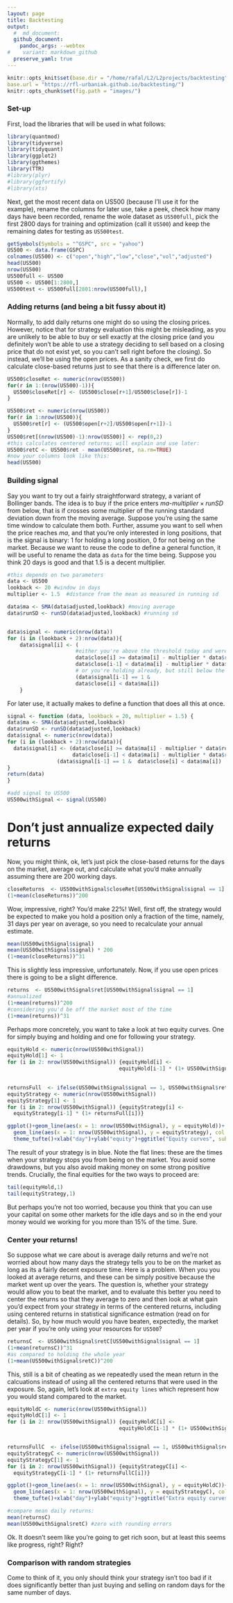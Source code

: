 ```yaml
---
layout: page
title: Backtesting 
output:
  #  md_document:
  github_document:
    pandoc_args: --webtex
#    variant: markdown_github
  preserve_yaml: true
---
```


```r
knitr::opts_knit$set(base.dir = "/home/rafal/L2/L2projects/backtesting",
base.url = "https://rfl-urbaniak.github.io/backtesting/")
knitr::opts_chunk$set(fig.path = "images/")
```


### Set-up


First, load the libraries that will be used in what follows:

```r
library(quantmod)
library(tidyverse)
library(tidyquant)
library(ggplot2)
library(ggthemes)
library(TTR)
#library(plyr)
#library(ggfortify)
#library(xts)
```

Next, get the most recent data on US500 (because I'll use it for the example), rename the columns for later use, take a peek, check how many days have been recorded, rename the wole dataset as `US500full`, pick the first 2800 days for training and optimization (call it `US500`) and keep the remaining dates for testing as `US500test`. 


```r
getSymbols(Symbols = "^GSPC", src = "yahoo")
US500 <- data.frame(GSPC)
colnames(US500) <- c("open","high","low","close","vol","adjusted")
head(US500)
nrow(US500)
US500full <- US500
US500 <- US500[1:2800,]
US500test <- US500full[2801:nrow(US500full),]
```



### Adding returns (and being a bit fussy about it)

Normally, to add daily returns one might do so using the closing prices. However, notice that for strategy evaluation this might be misleading, as you are unlikely to be able to buy or sell exactly at the closing price (and you definitely won't be able to use a strategy deciding to sell based on a closing price that do not exist yet, so you can't sell right before the closing). So instead, we'll be using the open prices. As a sanity check, we first do calculate close-based returns just to see that there is a difference later on.


```r
US500$closeRet <- numeric(nrow(US500))
for(r in 1:(nrow(US500)-1)){
  US500$closeRet[r] <- (US500$close[r+1]/US500$close[r])-1
}

US500$ret <- numeric(nrow(US500))
for(r in 1:nrow(US500)){
  US500$ret[r] <- (US500$open[r+2]/US500$open[r+1])-1
}
US500$ret[(nrow(US500)-1):nrow(US500)] <- rep(0,2)
#this calculates centered returns; will explain and use later:
US500$retC <- US500$ret - mean(US500$ret, na.rm=TRUE)
#now your columns look like this:
head(US500)
```


### Building signal

Say you want to try out a fairly straightforward strategy, a variant of Bollinger bands. The idea is to buy if the price enters  $ma$-$multiplier\times runSD$ from below, that is if crosses  some multiplier of the running standard deviation down from the moving average. Suppose you're using the same time window to calculate them both. Further, assume you want to sell when the price reaches $ma$, and that you're only interested in long positions, that is the signal is binary: 1 for holding a long position, 0 for not being on the market.  Because we want to reuse the code to define a general function, it will be useful to rename the data as `data` for the time being.
Suppose you think 20 days is good and that 1.5 is a decent multiplier.



```r
#this depends on two parameters
data <- US500
lookback <- 20 #window in days
multiplier <- 1.5  #distance from the mean as measured in running sd

data$ma <- SMA(data$adjusted,lookback) #moving average
data$runSD <- runSD(data$adjusted,lookback) #running sd


data$signal <- numeric(nrow(data))
for (i in (lookback + 2):nrow(data)){
    data$signal[i] <- (
                      #either you're above the threshold today and were below it yesterday
                      data$close[i] >= data$ma[i] - multiplier * data$runSD[i] &
                      data$close[i-1] < data$ma[i] - multiplier * data$runSD[i]) |
                      # or you're holding already, but still below the moving average
                      (data$signal[i-1] == 1 & 
                      data$close[i] < data$ma[i])
    }
```



For later use, it actually makes to define a function that does all this at once. 

```r
signal <- function (data, lookback = 20, multiplier = 1.5) { 
data$ma <- SMA(data$adjusted,lookback)
data$runSD <- runSD(data$adjusted,lookback)
data$signal <- numeric(nrow(data))
for (i in (lookback + 2):nrow(data)){
  data$signal[i] <- (data$close[i] >= data$ma[i] - multiplier * data$runSD[i] &
                     data$close[i-1] < data$ma[i] - multiplier * data$runSD[i]) |
                (data$signal[i-1] == 1 &  data$close[i] < data$ma[i])
}
return(data)
}

#add signal to US500
US500withSignal <- signal(US500)
```



#  Don't just annualize expected daily returns

Now, you might think, ok, let's just pick the close-based returns for the days on the market, average out, and calculate what you'd make annually assuming there are 200 working days.

```r
closeReturns  <- US500withSignal$closeRet[US500withSignal$signal == 1] 
(1+mean(closeReturns))^200
```

Wow, impressive, right? You'd make 22%! Well, first off, the strategy would be expected to  make you hold a position only a fraction of the time, namely,  31 days per year on average,  so you need to recalculate your annual estimate.


```r
mean(US500withSignal$signal)
mean(US500withSignal$signal) * 200
(1+mean(closeReturns))^31
```


This is slightly less impressive, unfortunately.  Now, if you use open prices there is going to be a slight difference.


```r
returns  <- US500withSignal$ret[US500withSignal$signal == 1] 
#annualized
(1+mean(returns))^200
#considering you'd be off the market most of the time
(1+mean(returns))^31
```



Perhaps more concretely, you want to take a look at two equity curves. One for simply buying and holding and one for following your strategy.

```r
equityHold <- numeric(nrow(US500withSignal))
equityHold[1] <- 1
for (i in 2: nrow(US500withSignal)) {equityHold[i] <-
                                    equityHold[i-1] * (1+ US500withSignal$ret[i])}
  

returnsFull  <- ifelse(US500withSignal$signal == 1, US500withSignal$ret,0)
equityStrategy <- numeric(nrow(US500withSignal))
equityStrategy[1] <- 1
for (i in 2: nrow(US500withSignal)) {equityStrategy[i] <-
  equityStrategy[i-1] * (1+ returnsFull[i])}

ggplot()+geom_line(aes(x = 1: nrow(US500withSignal), y = equityHold))+
  geom_line(aes(x = 1: nrow(US500withSignal), y = equityStrategy), col = "skyblue")+
  theme_tufte()+xlab("day")+ylab("equity")+ggtitle("Equity curves", subtitle ="hold (black) vs.strategy (blue)")
```


The result of your strategy is in blue. Note the flat lines: these are the times when your strategy stops you from being on the market. You avoid some drawdowns, but you also avoid making money on some strong positive trends. Crucially, the final equities for the two ways to proceed are: 

```r
tail(equityHold,1)
tail(equityStrategy,1)
```


But perhaps you're not too worried, because you think that you can use your capital on some other markets for the idle days and so in the end your money would we working for you more than 15% of the time. Sure. 






### Center your returns!

So suppose what we care about is average daily returns and we're not worried about how many days the strategy tells you to be on the market as long as its a fairly decent exposure time. 
Here is a problem. When you you looked at average returns, and these can be simply positive because the market went up over the years. The question is, whether your strategy would allow you to beat the market, and to evaluate this better you need to center the returns so that they average to zero and then look at what gain you'd expect from your strategy in terms of the centered returns, including using centered returns in statistical significance estmation (read on for details).  So, by how much would  you have  beaten, expectedly, the market per year if you're only using your resources for `US500`?


```r
returnsC  <- US500withSignal$retC[US500withSignal$signal == 1] 
(1+mean(returnsC))^31
#as compared to holding the whole year
(1+mean(US500withSignal$retC))^200
```

This, still is a bit of cheating as we repeatedly used the mean return in the calcuations instead of using all the centered returns that were used in the exposure. So, again, let's look at `extra equity lines` which represent how you would stand compared to the market. 


```r
equityHoldC <- numeric(nrow(US500withSignal))
equityHoldC[1] <- 1
for (i in 2: nrow(US500withSignal)) {equityHoldC[i] <-
                                    equityHoldC[i-1] * (1+ US500withSignal$retC[i])}


returnsFullC  <- ifelse(US500withSignal$signal == 1, US500withSignal$retC,0)
equityStrategyC <- numeric(nrow(US500withSignal))
equityStrategyC[1] <- 1
for (i in 2: nrow(US500withSignal)) {equityStrategyC[i] <-
  equityStrategyC[i-1] * (1+ returnsFullC[i])}

ggplot()+geom_line(aes(x = 1: nrow(US500withSignal), y = equityHoldC))+
  geom_line(aes(x = 1: nrow(US500withSignal), y = equityStrategyC), col = "skyblue")+
  theme_tufte()+xlab("day")+ylab("equity")+ggtitle("Extra equity curves", subtitle ="hold (black) vs.strategy (blue)")

#compare mean daily returns:
mean(returnsC)
mean(US500withSignal$retC) #zero with rounding errors
```







Ok. It doesn't seem like you're going to get rich soon, but at least this seems like progress, right? Right?


### Comparison with random strategies

Come to think of it, you only should think your strategy isn't too bad if it does significantly better than just buying and selling on random days for the same number of days. 


